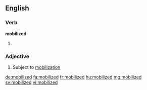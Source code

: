 ==English==

===Verb===
'''mobilized'''

# {{en-past of|mobilize}}

===Adjective===
{{en-adj}}

# Subject to [[mobilization]]

[[de:mobilized]]
[[fa:mobilized]]
[[fr:mobilized]]
[[hu:mobilized]]
[[mg:mobilized]]
[[sv:mobilized]]
[[vi:mobilized]]
